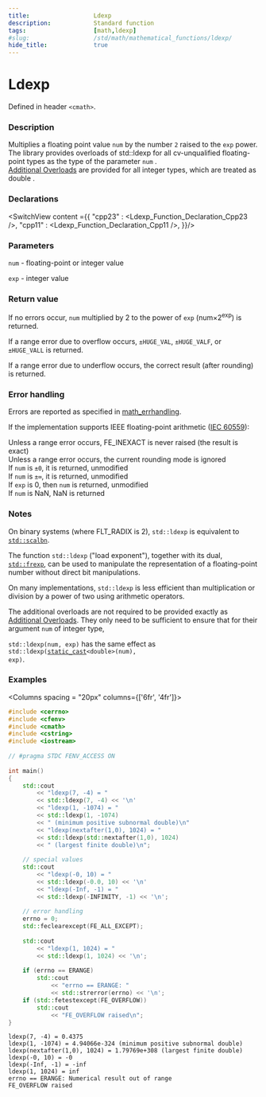 ```yaml
---
title:                  Ldexp
description:            Standard function
tags:                   [math,ldexp]
#slug:                  /std/math/mathematical_functions/ldexp/
hide_title:             true
---
```




# Ldexp

Defined in header `<cmath>`.

### Description
Multiplies a floating point value <code>num</code> by the number `2` raised to the `exp` power. <br/>
<Since v='cpp23'>The library provides overloads of std::ldexp for all cv-unqualified floating-point types as the type of the parameter <code>num</code> </Since>.<br/>
<Since v='cpp11'><a href='#declarations'>Additional Overloads</a> are provided for all integer types, which are treated as <span class='col-lb'>double</span> </Since>.

### Declarations

<SwitchView content ={{
    "cpp23" : <Ldexp_Function_Declaration_Cpp23 />,
    "cpp11" : <Ldexp_Function_Declaration_Cpp11 />,
}}/>

### Parameters
 
&#8203;<code>num</code> - floating-point or integer value

`exp` - integer value

### Return value

If no errors occur, <code>num</code> multiplied by 2 to the power of `exp` (num×2<sup>exp</sup>) is returned.

If a range error due to overflow occurs, `±HUGE_VAL`, `±HUGE_VALF`, or `±HUGE_VALL` is returned.

If a range error due to underflow occurs, the correct result (after rounding) is returned.

### Error handling

Errors are reported as specified in <a href='/docs/std/math/math_errhandling'>math_errhandling</a>.

If the implementation supports IEEE floating-point arithmetic (<a href='https://www.iso.org/standard/80985.html'>IEC 60559</a>):

Unless a range error occurs, FE_INEXACT is never raised (the result is exact)<br/>
Unless a range error occurs, the current rounding mode is ignored<br/>
If <code>num</code> is `±0`, it is returned, unmodified<br/>
If <code>num</code> is `±∞`, it is returned, unmodified<br/>
If `exp` is 0, then <code>num</code> is returned, unmodified<br/>
If <code>num</code> is NaN, NaN is returned<br/>

### Notes

On binary systems (where FLT_RADIX is 2), `std::ldexp` is equivalent to <a href='/docs/std/math/mathematical_functions/scalbn'><code>std::scalbn</code></a>.

The function `std::ldexp` ("load exponent"), together with its dual, <a href='/docs/std/math/mathematical_functions/frexp'><code>std::frexp</code></a>, 
can be used to manipulate the representation of a floating-point number without direct bit manipulations.

On many implementations, `std::ldexp` is less efficient than multiplication or division by a power of two using arithmetic operators.

The additional overloads are not required to be provided exactly as <a href='#declarations'>Additional Overloads</a>. 
They only need to be sufficient to ensure that for their argument <code>num</code> of integer type, 

`std::ldexp(num, exp)` has the same effect as <code>std::ldexp(<a href='/docs/std/lang-support/static_cast'>static_cast</a>&lt;<span class='col-lb'>double</span>&gt;(num), exp)</code>.

### Examples

<Columns spacing = "20px" columns={['6fr', '4fr']}>
<div>

```cpp
#include <cerrno>
#include <cfenv>
#include <cmath>
#include <cstring>
#include <iostream>
 
// #pragma STDC FENV_ACCESS ON
 
int main()
{
    std::cout 
        << "ldexp(7, -4) = " 
        << std::ldexp(7, -4) << '\n'
        << "ldexp(1, -1074) = " 
        << std::ldexp(1, -1074)
        << " (minimum positive subnormal double)\n"
        << "ldexp(nextafter(1,0), 1024) = "
        << std::ldexp(std::nextafter(1,0), 1024)
        << " (largest finite double)\n";
 
    // special values
    std::cout 
        << "ldexp(-0, 10) = " 
        << std::ldexp(-0.0, 10) << '\n'
        << "ldexp(-Inf, -1) = " 
        << std::ldexp(-INFINITY, -1) << '\n';
 
    // error handling
    errno = 0;
    std::feclearexcept(FE_ALL_EXCEPT);
 
    std::cout 
        << "ldexp(1, 1024) = " 
        << std::ldexp(1, 1024) << '\n';
 
    if (errno == ERANGE)
        std::cout 
            << "errno == ERANGE: " 
            << std::strerror(errno) << '\n';
    if (std::fetestexcept(FE_OVERFLOW))
        std::cout 
            << "FE_OVERFLOW raised\n";
}

```

</div><div>

```plaintext title="Result"
ldexp(7, -4) = 0.4375
ldexp(1, -1074) = 4.94066e-324 (minimum positive subnormal double)
ldexp(nextafter(1,0), 1024) = 1.79769e+308 (largest finite double)
ldexp(-0, 10) = -0
ldexp(-Inf, -1) = -inf
ldexp(1, 1024) = inf
errno == ERANGE: Numerical result out of range
FE_OVERFLOW raised
```

</div>
</Columns>